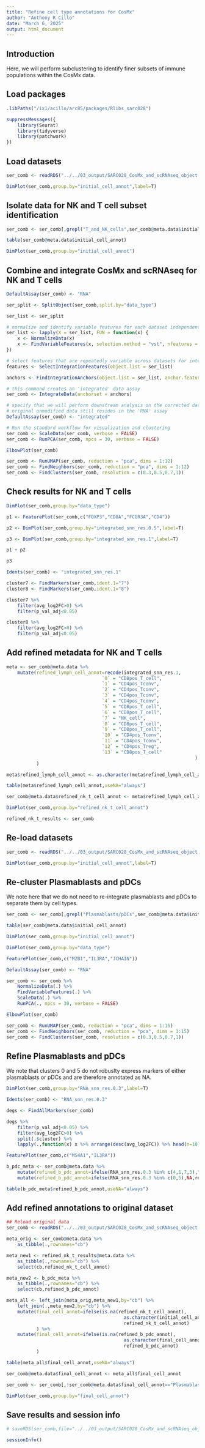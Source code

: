 ```yaml
---
title: "Refine cell type annotations for CosMx"
author: "Anthony R Cillo"
date: "March 6, 2025"
output: html_document
---
```


## Introduction

Here, we will perform subclustering to identify finer subsets of immune populations within the CosMx data.

## Load packages

```r

.libPaths("/ix1/acillo/arc85/packages/Rlibs_sarc028")

suppressMessages({
    library(Seurat)
    library(tidyverse)
    library(patchwork)
})

```

## Load datasets

```r

ser_comb <- readRDS("../../03_output/SARC028_CosMx_and_scRNAseq_object.rds")

DimPlot(ser_comb,group.by="initial_cell_annot",label=T)

```

## Isolate data for NK and T cell subset identification

```r

ser_comb <- ser_comb[,grepl("T_and_NK_cells",ser_comb@meta.data$initial_cell_annot)]

table(ser_comb@meta.data$initial_cell_annot)

DimPlot(ser_comb,group.by="initial_cell_annot")

```

## Combine and integrate CosMx and scRNAseq for NK and T cells 

```r

DefaultAssay(ser_comb) <- "RNA"

ser_split <- SplitObject(ser_comb,split.by="data_type")

ser_list <- ser_split

# normalize and identify variable features for each dataset independently
ser_list <- lapply(X = ser_list, FUN = function(x) {
    x <- NormalizeData(x)
    x <- FindVariableFeatures(x, selection.method = "vst", nfeatures = 500)
})

# select features that are repeatedly variable across datasets for integration
features <- SelectIntegrationFeatures(object.list = ser_list)

anchors <- FindIntegrationAnchors(object.list = ser_list, anchor.features = features)

# this command creates an 'integrated' data assay
ser_comb <- IntegrateData(anchorset = anchors)

# specify that we will perform downstream analysis on the corrected data note that the
# original unmodified data still resides in the 'RNA' assay
DefaultAssay(ser_comb) <- "integrated"

# Run the standard workflow for visualization and clustering
ser_comb <- ScaleData(ser_comb, verbose = FALSE)
ser_comb <- RunPCA(ser_comb, npcs = 30, verbose = FALSE)

ElbowPlot(ser_comb)

ser_comb <- RunUMAP(ser_comb, reduction = "pca", dims = 1:12)
ser_comb <- FindNeighbors(ser_comb, reduction = "pca", dims = 1:12)
ser_comb <- FindClusters(ser_comb, resolution = c(0.3,0.5,0.7,1))

```

## Check results for NK and T cells 

```r

DimPlot(ser_comb,group.by="data_type")

p1 <- FeaturePlot(ser_comb,c("FOXP3","CD8A","FCGR3A","CD4"))

p2 <- DimPlot(ser_comb,group.by="integrated_snn_res.0.5",label=T)

p3 <- DimPlot(ser_comb,group.by="integrated_snn_res.1",label=T)

p1 + p2

p3

Idents(ser_comb) <- "integrated_snn_res.1"

cluster7 <- FindMarkers(ser_comb,ident.1="7")
cluster8 <- FindMarkers(ser_comb,ident.1="8")

cluster7 %>%
    filter(avg_log2FC>0) %>%
    filter(p_val_adj<0.05)

cluster8 %>%
    filter(avg_log2FC>0) %>%
    filter(p_val_adj<0.05)

```

## Add refined metadata for NK and T cells 

```r

meta <- ser_comb@meta.data %>%
    mutate(refined_lymph_cell_annot=recode(integrated_snn_res.1,
                                   `0` = "CD8pos_T_cell",
                                   `1` = "CD4pos_Tconv",
                                   `2` = "CD4pos_Tconv",
                                   `3` = "CD4pos_Tconv",
                                   `4` = "CD4pos_Tconv",
                                   `5` = "CD8pos_T_cell",
                                   `6` = "CD8pos_T_cell",
                                   `7` = "NK_cell",
                                   `8` = "CD8pos_T_cell",
                                   `9` = "CD8pos_T_cell",
                                   `10` = "CD4pos_Tconv",
                                   `11` = "CD4pos_Tconv",
                                   `12` = "CD4pos_Treg",
                                   `13` = "CD8pos_T_cell"
                                                                     )
           )

meta$refined_lymph_cell_annot <- as.character(meta$refined_lymph_cell_annot)

table(meta$refined_lymph_cell_annot,useNA="always")

ser_comb@meta.data$refined_nk_t_cell_annot <- meta$refined_lymph_cell_annot

DimPlot(ser_comb,group.by="refined_nk_t_cell_annot")

refined_nk_t_results <- ser_comb

```

## Re-load datasets

```r

ser_comb <- readRDS("../../03_output/SARC028_CosMx_and_scRNAseq_object.rds")

DimPlot(ser_comb,group.by="initial_cell_annot",label=T)

```

## Re-cluster Plasmablasts and pDCs

We note here that we do not need to re-integrate plasmablasts and pDCs to separate them by cell types.

```r

ser_comb <- ser_comb[,grepl("Plasmablasts/pDCs",ser_comb@meta.data$initial_cell_annot)]

table(ser_comb@meta.data$initial_cell_annot)

DimPlot(ser_comb,group.by="initial_cell_annot")

DimPlot(ser_comb,group.by="data_type")

FeaturePlot(ser_comb,c("MZB1","IL3RA","JCHAIN"))

DefaultAssay(ser_comb) <- "RNA"

ser_comb <- ser_comb %>%
    NormalizeData(.) %>%
    FindVariableFeatures(.) %>%
    ScaleData(.) %>%
    RunPCA(., npcs = 30, verbose = FALSE)

ElbowPlot(ser_comb)

ser_comb <- RunUMAP(ser_comb, reduction = "pca", dims = 1:15)
ser_comb <- FindNeighbors(ser_comb, reduction = "pca", dims = 1:15)
ser_comb <- FindClusters(ser_comb, resolution = c(0.3,0.5,0.7,1))

```

## Refine Plasmablasts and pDCs

We note that clusters 0 and 5 do not robuslty express markers of either plasmablasts or pDCs and are therefore annotated as NA.

```r

DimPlot(ser_comb,group.by="RNA_snn_res.0.3",label=T)

Idents(ser_comb) <- "RNA_snn_res.0.3"

degs <- FindAllMarkers(ser_comb)

degs %>%
    filter(p_val_adj<0.05) %>%
    filter(avg_log2FC>0) %>%
    split(.$cluster) %>%
    lapply(.,function(x) x %>% arrange(desc(avg_log2FC)) %>% head(n=10))

FeaturePlot(ser_comb,c("MS4A1","IL3RA"))

b_pdc_meta <- ser_comb@meta.data %>%
    mutate(refined_b_pdc_annot=ifelse(RNA_snn_res.0.3 %in% c(4,1,7,3),"Plasmablasts","pDCs")) %>%
    mutate(refined_b_pdc_annot=ifelse(RNA_snn_res.0.3 %in% c(0,5),NA,refined_b_pdc_annot))

table(b_pdc_meta$refined_b_pdc_annot,useNA="always")

```


## Add refined annotations to original dataset

```r

## Reload original data
ser_comb <- readRDS("../../03_output/SARC028_CosMx_and_scRNAseq_object.rds")

meta_orig <- ser_comb@meta.data %>%
    as_tibble(.,rownames="cb")

meta_new1 <- refined_nk_t_results@meta.data %>%
    as_tibble(.,rownames="cb") %>%
    select(cb,refined_nk_t_cell_annot)

meta_new2 <- b_pdc_meta %>%
    as_tibble(.,rownames="cb") %>%
    select(cb,refined_b_pdc_annot)

meta_all <- left_join(meta_orig,meta_new1,by="cb") %>%
    left_join(.,meta_new2,by="cb") %>%
    mutate(final_cell_annot=ifelse(is.na(refined_nk_t_cell_annot),
                                           as.character(initial_cell_annot),
                                           refined_nk_t_cell_annot)
           ) %>%
    mutate(final_cell_annot=ifelse(is.na(refined_b_pdc_annot),
                                           as.character(final_cell_annot),
                                           refined_b_pdc_annot)
           )

table(meta_all$final_cell_annot,useNA="always")

ser_comb@meta.data$final_cell_annot <- meta_all$final_cell_annot

ser_comb <- ser_comb[,!ser_comb@meta.data$final_cell_annot=="Plasmablasts/pDCs"]

DimPlot(ser_comb,group.by="final_cell_annot")

```

## Save results and session info

```r

# saveRDS(ser_comb,file="../../03_output/SARC028_CosMx_and_scRNAseq_object_refined_annotations.rds")

sessionInfo()

```
